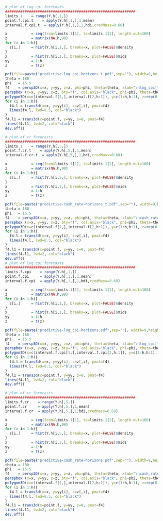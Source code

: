 ```r

# plot of log_cpi forecasts
############################################################
limits.1    = range(Y.h[,1,])
point.f.cpi.t    = apply(Y.h[,1,],1,mean)
interval.f.cpi.t  = apply(Y.h[,1,],1,hdi,credMass=0.68)

x           = seq(from=limits.1[1], to=limits.1[2], length.out=100)
z           = matrix(NA,h,99)
for (i in 1:h){
  z[i,]     = hist(Y.h[i,1,], breaks=x, plot=FALSE)$density
}
x           = hist(Y.h[i,1,], breaks=x, plot=FALSE)$mids
yy          = 1:h
z           = t(z)

pdf(file=paste("predictive-log_cpi-horizons_t.pdf",sep=""), width=9,height=7)
theta = 180
phi   = 15.5
f4    = persp3D(x=x, y=yy, z=z, phi=phi, theta=theta, xlab="\nlog_cpi[t+h|t]", ylab="h", zlab="\npredictive densities of log_cpi", shade=NA, border=NA, ticktype="detailed", nticks=3,cex.lab=1, col=NA,plot=FALSE)
perspbox (x=x, y=yy, z=z, bty="f", col.axis="black", phi=phi, theta=theta, xlab="\nlog_cpi[t+h|t]", ylab="h", zlab="\npredictive densities of log_cpi", ticktype="detailed", nticks=3,cex.lab=1, col = NULL, plot = TRUE)
polygon3D(x=c(interval.f[1,],interval.f[2,h:1]), y=c(1:h,h:1), z=rep(0,2*h), col = "grey", NAcol = "white", border = NA, add = TRUE, plot = TRUE)
for (i in 1:h){
  f4.l = trans3d(x=x, y=yy[i], z=z[,i], pmat=f4)
  lines(f4.l, lwd=0.5, col="black")
}
f4.l1 = trans3d(x=point.f, y=yy, z=0, pmat=f4)
lines(f4.l1, lwd=2, col="black")
dev.off()

# plot of cr forecasts
############################################################
limits.1    = range(Y.h[,5,])
point.f.cr.t    = apply(Y.h[,5,],1,mean)
interval.f.cr.t  = apply(Y.h[,5,],1,hdi,credMass=0.68)

x           = seq(from=limits.1[1], to=limits.1[2], length.out=100)
z           = matrix(NA,h,99)
for (i in 1:h){
  z[i,]     = hist(Y.h[i,5,], breaks=x, plot=FALSE)$density
}
x           = hist(Y.h[i,5,], breaks=x, plot=FALSE)$mids
yy          = 1:h
z           = t(z)

pdf(file=paste("predictive-cash_rate-horizons_t.pdf",sep=""), width=9,height=7)
theta = 180
phi   = 15.5
f4    = persp3D(x=x, y=yy, z=z, phi=phi, theta=theta, xlab="\ncash_rate[t+h|t]", ylab="h", zlab="\npredictive densities of cash_rate", shade=NA, border=NA, ticktype="detailed", nticks=3,cex.lab=1, col=NA,plot=FALSE)
perspbox (x=x, y=yy, z=z, bty="f", col.axis="black", phi=phi, theta=theta, xlab="\ncash_rate[t+h|t]", ylab="h", zlab="\npredictive densities of cash_rate", ticktype="detailed", nticks=3,cex.lab=1, col = NULL, plot = TRUE)
polygon3D(x=c(interval.f[1,],interval.f[2,h:1]), y=c(1:h,h:1), z=rep(0,2*h), col = "grey", NAcol = "white", border = NA, add = TRUE, plot = TRUE)
for (i in 1:h){
  f4.l = trans3d(x=x, y=yy[i], z=z[,i], pmat=f4)
  lines(f4.l, lwd=0.5, col="black")
}
f4.l1 = trans3d(x=point.f, y=yy, z=0, pmat=f4)
lines(f4.l1, lwd=2, col="black")
dev.off()
# plot of log_cpi forecasts
############################################################
limits.f.cpi    = range(Y.h[,1,])
point.f.cpi     = apply(Y.h[,1,],1,mean)
interval.f.cpi  = apply(Y.h[,1,],1,hdi,credMass=0.68)

x           = seq(from=limits.1[1], to=limits.1[2], length.out=100)
z           = matrix(NA,h,99)
for (i in 1:h){
  z[i,]     = hist(Y.h[i,1,], breaks=x, plot=FALSE)$density
}
x           = hist(Y.h[i,1,], breaks=x, plot=FALSE)$mids
yy          = 1:h
z           = t(z)

pdf(file=paste("predictive-log_cpi-horizons.pdf",sep=""), width=9,height=7)
theta = 180
phi   = 15.5
f4    = persp3D(x=x, y=yy, z=z, phi=phi, theta=theta, xlab="\nlog_cpi[t+h|t]", ylab="h", zlab="\npredictive densities of log_cpi", shade=NA, border=NA, ticktype="detailed", nticks=3,cex.lab=1, col=NA,plot=FALSE)
perspbox (x=x, y=yy, z=z, bty="f", col.axis="black", phi=phi, theta=theta, xlab="\nlog_cpi[t+h|t]", ylab="h", zlab="\npredictive densities of log_cpi", ticktype="detailed", nticks=3,cex.lab=1, col = NULL, plot = TRUE)
polygon3D(x=c(interval.f.cpi[1,],interval.f.cpi[2,h:1]), y=c(1:h,h:1), z=rep(0,2*h), col = "grey", NAcol = "white", border = NA, add = TRUE, plot = TRUE)
for (i in 1:h){
  f4.l = trans3d(x=x, y=yy[i], z=z[,i], pmat=f4)
  lines(f4.l, lwd=0.5, col="black")
}
f4.l1 = trans3d(x=point.f, y=yy, z=0, pmat=f4)
lines(f4.l1, lwd=2, col="black")
dev.off()

# plot of cr forecasts
############################################################
limits.f.cr    = range(Y.h[,5,])
point.f.cr     = apply(Y.h[,5,],1,mean)
interval.f.cr  = apply(Y.h[,5,],1,hdi,credMass=0.68)

x           = seq(from=limits.1[1], to=limits.1[2], length.out=100)
z           = matrix(NA,h,99)
for (i in 1:h){
  z[i,]     = hist(Y.h[i,5,], breaks=x, plot=FALSE)$density
}
x           = hist(Y.h[i,5,], breaks=x, plot=FALSE)$mids
yy          = 1:h
z           = t(z)

pdf(file=paste("predictive-cash_rate-horizons.pdf",sep=""), width=9,height=7)
theta = 180
phi   = 15.5
f4    = persp3D(x=x, y=yy, z=z, phi=phi, theta=theta, xlab="\ncash_rate[t+h|t]", ylab="h", zlab="\npredictive densities of cash_rate", shade=NA, border=NA, ticktype="detailed", nticks=3,cex.lab=1, col=NA,plot=FALSE)
perspbox (x=x, y=yy, z=z, bty="f", col.axis="black", phi=phi, theta=theta, xlab="\ncash_rate[t+h|t]", ylab="h", zlab="\npredictive densities of cash_rate", ticktype="detailed", nticks=3,cex.lab=1, col = NULL, plot = TRUE)
polygon3D(x=c(interval.f[1,],interval.f[2,h:1]), y=c(1:h,h:1), z=rep(0,2*h), col = "grey", NAcol = "white", border = NA, add = TRUE, plot = TRUE)
for (i in 1:h){
  f4.l = trans3d(x=x, y=yy[i], z=z[,i], pmat=f4)
  lines(f4.l, lwd=0.5, col="black")
}
f4.l1 = trans3d(x=point.f, y=yy, z=0, pmat=f4)
lines(f4.l1, lwd=2, col="black")
dev.off()

```